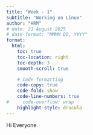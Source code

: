 ```yaml
---
title: "Week - 1"
subtitle: "Working on Linux"
author: "HRM"
# date: 21 August 2025
# date-format: "MMMM DD, YYYY"
format:
  html:
    toc: true
    toc-location: right
    toc-depth: 3
    smooth-scroll: true

    # Code formatting
    code-copy: true
    code-fold: show
    code-line-numbers: true
#     code-overflow: wrap
    highlight-style: dracula
---
```


Hi Everyone.



